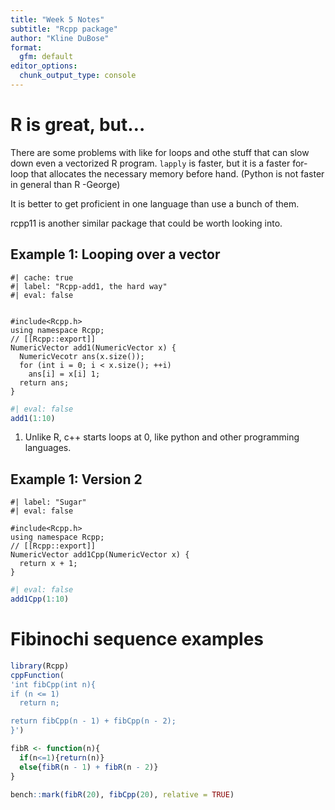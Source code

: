 ```yaml
---
title: "Week 5 Notes"
subtitle: "Rcpp package"
author: "Kline DuBose"
format: 
  gfm: default
editor_options: 
  chunk_output_type: console
---
```


# R is great, but...
There are some problems with like for loops and othe stuff that can slow down even a vectorized R program. `lapply` is faster, but it is a faster for-loop that allocates the necessary memory before hand. (Python is not faster in general than R -George)

It is better to get proficient in one language than use a bunch of them. 

rcpp11 is another similar package that could be worth looking into.

## Example 1: Looping over a vector
```Rcpp
#| cache: true
#| label: "Rcpp-add1, the hard way"
#| eval: false


#include<Rcpp.h>
using namespace Rcpp;
// [[Rcpp::export]]
NumericVector add1(NumericVector x) {
  NumericVecotr ans(x.size());
  for (int i = 0; i < x.size(); ++i)
    ans[i] = x[i] 1;
  return ans;
}
```

```r
#| eval: false
add1(1:10)
```

1) Unlike R, c++ starts loops at 0, like python and other programming languages.

## Example 1: Version 2
```Rcpp
#| label: "Sugar"
#| eval: false

#include<Rcpp.h>
using namespace Rcpp;
// [[Rcpp::export]]
NumericVector add1Cpp(NumericVector x) {
  return x + 1;
}

```

```r
#| eval: false
add1Cpp(1:10)
```

# Fibinochi sequence examples
```r
library(Rcpp)
cppFunction(
'int fibCpp(int n){
if (n <= 1) 
  return n;

return fibCpp(n - 1) + fibCpp(n - 2);
}')

fibR <- function(n){
  if(n<=1){return(n)}
  else{fibR(n - 1) + fibR(n - 2)}
}

bench::mark(fibR(20), fibCpp(20), relative = TRUE)




```